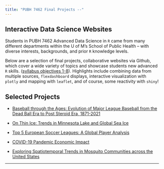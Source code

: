 ```yaml
---
title: "PUBH 7462 Final Projects --"
---
```


## Interactive Data Science Websites  

Students in PUBH 7462 Advanced Data Science in `R` came from many different departments within the U of M's School of Public Health -- with diverse interests, backgrounds, and prior `R` knowledge levels.  

Below are a selection of final projects, collaborative websites via Github, which cover a wide variety of topics and showcase students new advanced `R` skills. ([syllabus objectives 1-8](https://nevilleq.github.io/pubh_7462/syllabus.html)). Highlights include combining data from multiple sources, `flexdashboard` displays, interactive visualization with `plotly` and mapping with `leaflet`, and of course, some reactivity with `shiny`!

## Selected Projects   

- [Baseball through the Ages: Evolution of Major League Baseball from the Dead Ball Era to Post Steroid Era, 1871-2021](https://btta.netlify.app/)

- [On Thin Ice: Trends in Minnesota Lake and Global Sea Ice](https://round060.github.io/ice.trends.github.io/)

- [Top 5 European Soccer Leagues: A Global Player Analysis](https://maykondasilva.github.io/soccerstats.github.io/index.html)

- [COVID-19 Pandemic Economic Impact](https://tfwongw.github.io/pubh7462_gp4_final_project.github.io/)   

- [Exploring Spatiotemporal Trends in Mosquito Communities across the United States](https://sethbergstedt.github.io/pubh7462_final.io/index.html)

---------------------------------------------------




